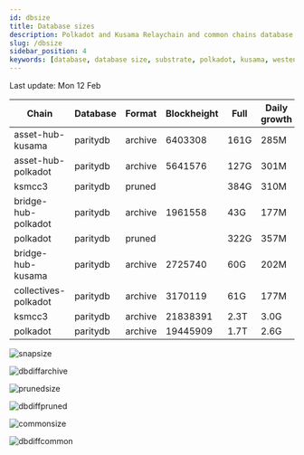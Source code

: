 ```yaml
---
id: dbsize
title: Database sizes
description: Polkadot and Kusama Relaychain and common chains database sizes
slug: /dbsize
sidebar_position: 4
keywords: [database, database size, substrate, polkadot, kusama, westend]
---
```



Last update: Mon 12 Feb

| Chain    | Database   | Format | Blockheight | Full         | Daily growth |
| ------------------------| ----------- | -------- | ------- | ---------- | ----- | 
| asset-hub-kusama | paritydb | archive | 6403308 | 161G | 285M |
| asset-hub-polkadot | paritydb | archive | 5641576 | 127G | 301M |
| ksmcc3 | paritydb | pruned |  | 384G | 310M |
| bridge-hub-polkadot | paritydb | archive | 1961558 | 43G | 177M |
| polkadot | paritydb | pruned |  | 322G | 357M |
| bridge-hub-kusama | paritydb | archive | 2725740 | 60G | 202M |
| collectives-polkadot | paritydb | archive | 3170119 | 61G | 177M |
| ksmcc3 | paritydb | archive | 21838391 | 2.3T | 3.0G |
| polkadot | paritydb | archive | 19445909 | 1.7T | 2.6G |

![snapsize](/img/archivesize.png)

![dbdiffarchive](/img/dbdiffrelay.png)

![prunedsize](/img/prunedsize.png)

![dbdiffpruned](/img/dbdiffpruned.png)

![commonsize](/img/commonsize.png)

![dbdiffcommon](/img/dbdiffcommon.png)
